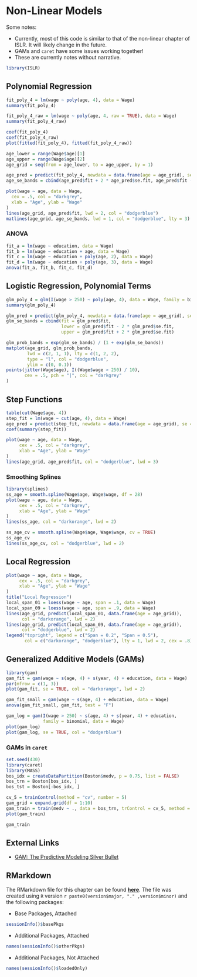 # Non-Linear Models

Some notes:

- Currently, most of this code is similar to that of the non-linear chapter of ISLR. It will likely change in the future.
- GAMs and `caret` have some issues working together!
- These are currently notes without narrative.

```r
library(ISLR)
```

## Polynomial Regression

```r
fit_poly_4 = lm(wage ~ poly(age, 4), data = Wage)
summary(fit_poly_4)
```

```r
fit_poly_4_raw = lm(wage ~ poly(age, 4, raw = TRUE), data = Wage)
summary(fit_poly_4_raw)
```

```r
coef(fit_poly_4)
coef(fit_poly_4_raw)
plot(fitted(fit_poly_4), fitted(fit_poly_4_raw))
```


```r
age_lower = range(Wage$age)[1]
age_upper = range(Wage$age)[2]
age_grid = seq(from = age_lower, to = age_upper, by = 1)

age_pred = predict(fit_poly_4, newdata = data.frame(age = age_grid), se = TRUE)
age_se_bands = cbind(age_pred$fit + 2 * age_pred$se.fit, age_pred$fit - 2 * age_pred$se.fit)

plot(wage ~ age, data = Wage,
  cex = .5, col = "darkgrey",
  xlab = "Age", ylab = "Wage"
)
lines(age_grid, age_pred$fit, lwd = 2, col = "dodgerblue")
matlines(age_grid, age_se_bands, lwd = 1, col = "dodgerblue", lty = 3)
```

### ANOVA

```r
fit_a = lm(wage ~ education, data = Wage)
fit_b = lm(wage ~ education + age, data = Wage)
fit_c = lm(wage ~ education + poly(age, 2), data = Wage)
fit_d = lm(wage ~ education + poly(age, 3), data = Wage)
anova(fit_a, fit_b, fit_c, fit_d)
```

## Logistic Regression, Polynomial Terms

```r
glm_poly_4 = glm(I(wage > 250) ~ poly(age, 4), data = Wage, family = binomial)
summary(glm_poly_4)
```

```r
glm_pred = predict(glm_poly_4, newdata = data.frame(age = age_grid), se = TRUE)
glm_se_bands = cbind(fit = glm_pred$fit,
                     lower = glm_pred$fit - 2 * glm_pred$se.fit,
                     upper = glm_pred$fit + 2 * glm_pred$se.fit)

glm_prob_bands = exp(glm_se_bands) / (1 + exp(glm_se_bands))
matplot(age_grid, glm_prob_bands,
        lwd = c(2, 1, 1), lty = c(1, 2, 2),
        type = "l", col = "dodgerblue",
        ylim = c(0, 0.1))
points(jitter(Wage$age), I((Wage$wage > 250) / 10),
       cex = .5, pch = "|", col = "darkgrey"
)
```

## Step Functions

```r
table(cut(Wage$age, 4))
step_fit = lm(wage ~ cut(age, 4), data = Wage)
age_pred = predict(step_fit, newdata = data.frame(age = age_grid), se = TRUE)
coef(summary(step_fit))

plot(wage ~ age, data = Wage,
     cex = .5, col = "darkgrey",
     xlab = "Age", ylab = "Wage"
)
lines(age_grid, age_pred$fit, col = "dodgerblue", lwd = 3)
```










### Smoothing Splines

```r
library(splines)
ss_age = smooth.spline(Wage$age, Wage$wage, df = 28)
plot(wage ~ age, data = Wage,
     cex = .5, col = "darkgrey",
     xlab = "Age", ylab = "Wage"
)
lines(ss_age, col = "darkorange", lwd = 2)

ss_age_cv = smooth.spline(Wage$age, Wage$wage, cv = TRUE)
ss_age_cv
lines(ss_age_cv, col = "dodgerblue", lwd = 2)
```


## Local Regression


```r
plot(wage ~ age, data = Wage,
     cex = .5, col = "darkgrey",
     xlab = "Age", ylab = "Wage"
)
title("Local Regression")
local_span_01 = loess(wage ~ age, span = .1, data = Wage)
local_span_09 = loess(wage ~ age, span = .9, data = Wage)
lines(age_grid, predict(local_span_01, data.frame(age = age_grid)),
      col = "darkorange", lwd = 2)
lines(age_grid, predict(local_span_09, data.frame(age = age_grid)),
      col = "dodgerblue", lwd = 2)
legend("topright", legend = c("Span = 0.2", "Span = 0.5"),
       col = c("darkorange", "dodgerblue"), lty = 1, lwd = 2, cex = .8)
```






## Generalized Additive Models (GAMs)


```r
library(gam)
gam_fit = gam(wage ~ s(age, 4) + s(year, 4) + education, data = Wage)
par(mfrow = c(1, 3))
plot(gam_fit, se = TRUE, col = "darkorange", lwd = 2)
```

```r
gam_fit_small = gam(wage ~ s(age, 4) + education, data = Wage)
anova(gam_fit_small, gam_fit, test = "F")
```

```r
gam_log = gam(I(wage > 250) ~ s(age, 4) + s(year, 4) + education,
              family = binomial, data = Wage)
plot(gam_log)
plot(gam_log, se = TRUE, col = "dodgerblue")
```



### GAMs in `caret`

```r
set.seed(430)
library(caret)
library(MASS)
bos_idx = createDataPartition(Boston$medv, p = 0.75, list = FALSE)
bos_trn = Boston[bos_idx, ]
bos_tst = Boston[-bos_idx, ]
```

```r
cv_5 = trainControl(method = "cv", number = 5)
gam_grid = expand.grid(df = 1:10)
gam_train = train(medv ~ ., data = bos_trn, trControl = cv_5, method = "gamSpline", tuneGrid = gam_grid)
plot(gam_train)
```


```r
gam_train
```



## External Links

- [GAM: The Predictive Modeling Silver Bullet](http://multithreaded.stitchfix.com/blog/2015/07/30/gam/)


## RMarkdown

The RMarkdown file for this chapter can be found [**here**](18-nonlin.Rmd). The file was created using `R` version `r paste0(version$major, "." ,version$minor)` and the following packages:

- Base Packages, Attached

```r
sessionInfo()$basePkgs
```

- Additional Packages, Attached

```r
names(sessionInfo()$otherPkgs)
```

- Additional Packages, Not Attached

```r
names(sessionInfo()$loadedOnly)
```


